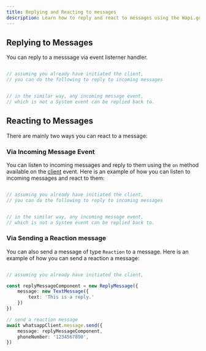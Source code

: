```yaml
---
title: Replying and Reacting to messages
description: Learn how to reply and react to messages using the Wapi.go SDK
---
```



## Replying to Messages

You can reply to a messsage via event listerner handler. 

```typescript

// assuming you already have initiated the client,
// you can do the following to reply to incoming messages


// in the similar way, any incoming message event, 
// which is not a System event can be replied back to.
```


## Reacting to Messages

There are mainly two ways you can react to a message:

### Via Incoming Message Event

You can listen to incoming messages and reply to them using the `on` method available on the [client](api-reference/classes/Client) event. Here is an example of how you can listen to incoming messages and react to them:

```typescript

// assuming you already have initiated the client,
// you can do the following to reply to incoming messages


// in the similar way, any incoming message event, 
// which is not a System event can be replied back to.
```


### Via Sending a Reaction message

You can also send a message of type  `Reaction` to a message. Here is an example of how you can send a reaction a message:

```typescript

// assuming you already have initiated the client,

const replyMessageComponent = new ReplyMessage({
    message: new TextMessage({
        text: 'This is a reply.'
    })
})

// send a reaction message
await whatsappClient.message.send({
    message: replyMessageComponent,
    phoneNumber: '1234567890',
})

```